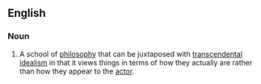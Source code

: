 ==English==
{{wikipedia}}

===Noun===
{{en-noun}}
# {{lb|en|philosophy}} A school of [[philosophy]] that can be juxtaposed with [[transcendental idealism]] in that it views things in terms of how they actually are rather than how they appear to the [[actor]].